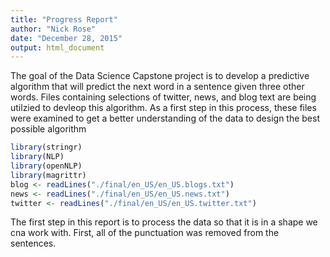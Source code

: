```yaml
---
title: "Progress Report"
author: "Nick Rose"
date: "December 28, 2015"
output: html_document
---
```


The goal of the Data Science Capstone project is to develop a predictive algorithm that will predict the next word in a sentence given three other words. Files containing selections of twitter, news, and blog text are being utilzied to devleop this algorithm. As a first step in this process, these files were examined to get a better understanding of the data to design the best possible algorithm 

```r
library(stringr)
library(NLP)
library(openNLP)
library(magrittr)
blog <- readLines("./final/en_US/en_US.blogs.txt")
news <- readLines("./final/en_US/en_US.news.txt")
twitter <- readLines("./final/en_US/en_US.twitter.txt")
```

The first step in this report is to process the data so that it is in a shape we cna work with. First, all of the punctuation was removed from the sentences. 
